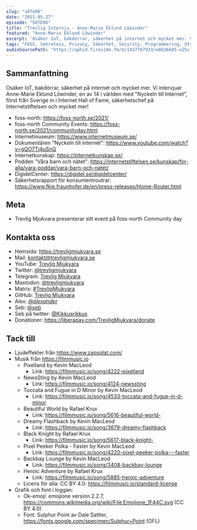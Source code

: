 ```yaml
---
slug: "s07e06"
date: "2021-05-27"
episode: "S07E06"
title: "Trevlig Intervju - Anne-Marie Eklund Löwinder"
featured: "Anne-Marie Eklund Löwinder"
excerpt: 'Osäker IoT, bakdörrar, säkerhet på internet och mycket mer. Vi intervjuar Anne-Marie Eklund Löwinder, en av 14 i världen med 'Nyckeln till Internet', först från Sverige in i Internet Hall of Fame, säkerhetschef på Internetstiftelsen och mycket mer!'
tags: "FOSS, Sekretess, Privacy, Säkerhet, Security, Programmering, Utveckling, Mjukvara, Technology, Linux, Open Source, foss-north, Anne-Marie Eklund Löwinder, Internetstiftelsen, Internetmuseum, internetkunskap.se, Våra barn och nätet, digidelcenter, cloud hopper, solarwinds"
audioSourcePath: "https://aphid.fireside.fm/d/1437767933/e86366d5-e25c-4aab-9a13-33b7144ac160/04a14967-84fb-438c-ac53-e86f4dd7d759.mp3"
---
```


## Sammanfattning

Osäker IoT, bakdörrar, säkerhet på internet och mycket mer. Vi intervjuar Anne-Marie Eklund Löwinder, en av 14 i världen med "Nyckeln till Internet", först från Sverige in i Internet Hall of Fame, säkerhetschef på Internetstiftelsen och mycket mer!

- foss-north: https://foss-north.se/2021/
- foss-north Community Events: https://foss-north.se/2021/communityday.html
- Internetmuseum: https://www.internetmuseum.se/
- Dokumentären "Nyckeln till internet": https://www.youtube.com/watch?v=gQO7Ti4uSnQ
- Internetkunskap: https://internetkunskap.se/
- Podden "Våra barn och nätet": https://internetstiftelsen.se/kunskap/for-alla/vara-poddar/vara-barn-och-natet/
- DigidelCenter: https://digidel.se/digidelcenter/
- Säkerhetsrapport för konsumentroutrar: https://www.fkie.fraunhofer.de/en/press-releases/Home-Router.html

## Meta

- Trevlig Mjukvara presenterar sitt event på foss-north Community day

## Kontakta oss

- Hemsida: https://trevligmjukvara.se
- Mail: kontakt@trevligmjukvara.se
- YouTube: [Trevlig Mjukvara](https://www.youtube.com/channel/UCRVmpkj-XM6UhUCjGiL3hhQ)
- Twitter: [@trevligmjukvara](https://twitter.com/trevligmjukvara)
- Telegram: [Trevlig Mjukvara](https://t.me/trevligmjukvara)
- Mastodon: [@trevligmjukvara](https://mastodon.linuxkompis.se/@trevligmjukvara)
- Matrix: [#TrevligMjukvara](https://matrix.to/#/%23TrevligMjukvara:matrix.org)
- GitHub: [Trevlig Mjukvara](https://github.com/trevligmjukvara)
- Alex: [@_alexander_](https://mastodon.online/@_alexander_)
- Seb: [@seb](https://social.gelotte.dev/@seb)
- Seb på twitter: [@Kikkusrikkus](https://twitter.com/Kikkusrikkus)
- Donationer: https://liberapay.com/TrevligMjukvara/donate

## Tack till

- Ljudeffekter från https://www.zapsplat.com/
- Musik från https://filmmusic.io
  - Pixelland by Kevin MacLeod
    - Link: https://filmmusic.io/song/4222-pixelland
  - NewsSting by Kevin MacLeod
    - Link: https://filmmusic.io/song/4124-newssting
  - Toccata and Fugue in D Minor by Kevin MacLeod
    - Link: https://filmmusic.io/song/4533-toccata-and-fugue-in-d-minor
  - Beautiful World by Rafael Krux
    - Link: https://filmmusic.io/song/5616-beautiful-world-
  - Dreamy Flashback by Kevin MacLeod
    - Link: https://filmmusic.io/song/3679-dreamy-flashback
  - Black Knight by Rafael Krux
    - Link: https://filmmusic.io/song/5617-black-knight-
  - Pixel Peeker Polka - Faster by Kevin MacLeod
    - Link: https://filmmusic.io/song/4220-pixel-peeker-polka---faster
  - Backbay Lounge by Kevin MacLeod
    - Link: https://filmmusic.io/song/3408-backbay-lounge
  - Heroic Adventure by Rafael Krux
    - Link: https://filmmusic.io/song/5885-heroic-adventure
  - Licens för alla: CC BY 4.0: https://filmmusic.io/standard-license
- Grafik och font i loggan:
  - Ok-emoji: emojione version 2.2.7, https://commons.wikimedia.org/wiki/File:Emojione_1F44C.svg (CC BY 4.0)
  - Font: Sulphur Point av Dale Sattler, https://fonts.google.com/specimen/Sulphur+Point (OFL)
